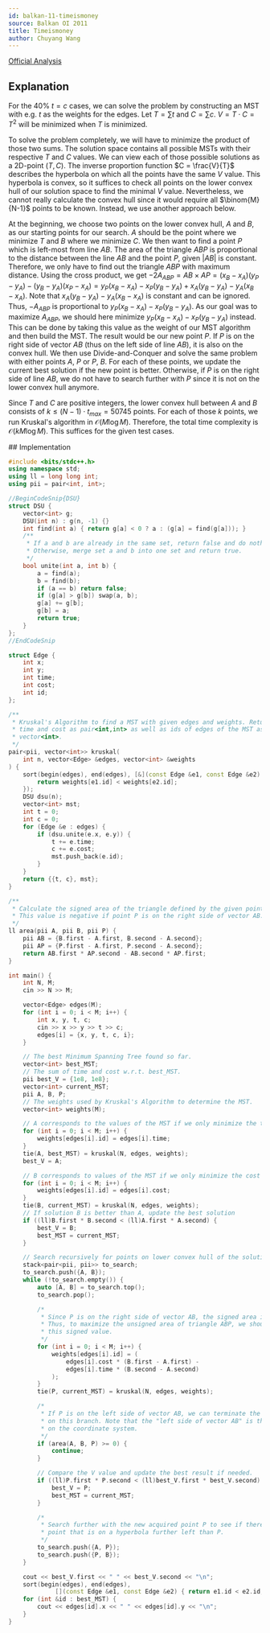 ```yaml
---
id: balkan-11-timeismoney
source: Balkan OI 2011
title: Timeismoney
author: Chuyang Wang
---
```


[Official Analysis](http://www.boi2011.ro/resurse/tasks/timeismoney-sol.pdf)

## Explanation

For the 40% $t = c$ cases, we can solve the problem by constructing an MST with e.g. $t$ as the weights for the edges. Let $T = \sum t$ and $C = \sum c$. $V = T \cdot C = T^2$ will be minimized when $T$ is minimized. 

To solve the problem completely, we will have to minimize the product of those two sums. The solution space contains all possible MSTs with their respective $T$ and $C$ values. We can view each of those possible solutions as a 2D-point $(T, C)$. The inverse proportion function $C = \frac{V}{T}$ describes the hyperbola on which all the points have the same $V$ value. This hyperbola is convex, so it suffices to check all points on the lower convex hull of our solution space to find the minimal $V$ value. Nevertheless, we cannot really calculate the convex hull since it would require all $\binom{M}{N-1}$ points to be known. Instead, we use another approach below. 

At the beginning, we choose two points on the lower convex hull, $A$ and $B$, as our starting points for our search. $A$ should be the point where we minimize $T$ and $B$ where we minimize $C$. We then want to find a point $P$ which is left-most from line $AB$. The area of the triangle $ABP$ is proportional to the distance between the line $AB$ and the point $P$, given $|AB|$ is constant. Therefore, we only have to find out the triangle $ABP$ with maximum distance. Using the cross product, we get $-2A_{ABP} = AB \times AP = (x_B - x_A)(y_P - y_A) - (y_B - y_A)(x_P - x_A) = y_P(x_B - x_A) - x_P(y_B - y_A) + x_A(y_B - y_A) - y_A(x_B - x_A)$. Note that $x_A(y_B - y_A) - y_A(x_B - x_A)$ is constant and can be ignored. Thus, $-A_{ABP}$ is proportional to $y_P(x_B - x_A) - x_P(y_B - y_A)$. As our goal was to maximize $A_{ABP}$, we should here minimize $y_P(x_B - x_A) - x_P(y_B - y_A)$ instead. This can be done by taking this value as the weight of our MST algorithm and then build the MST. The result would be our new point $P$. If $P$ is on the right side of vector $AB$ (thus on the left side of line $AB$), it is also on the convex hull. We then use Divide-and-Conquer and solve the same problem with either points $A$, $P$ or $P$, $B$. For each of these points, we update the current best solution if the new point is better. Otherwise, if $P$ is on the right side of line $AB$, we do not have to search further with $P$ since it is not on the lower convex hull anymore.

Since $T$ and $C$ are positive integers, the lower convex hull between $A$ and $B$ consists of $k \leq (N-1) \cdot t_{max} = 50745$ points. For each of those $k$ points, we run Kruskal's algorithm in $\mathcal{O}(M \log M)$. Therefore, the total time complexity is $\mathcal{O}(kM \log M)$. This suffices for the given test cases. 

<LanguageSection>
<CPPSection>
## Implementation

```cpp
#include <bits/stdc++.h>
using namespace std;
using ll = long long int;
using pii = pair<int, int>;

//BeginCodeSnip{DSU}
struct DSU {
	vector<int> g;
	DSU(int n) : g(n, -1) {}
	int find(int a) { return g[a] < 0 ? a : (g[a] = find(g[a])); }
	/**
	 * If a and b are already in the same set, return false and do nothing.
	 * Otherwise, merge set a and b into one set and return true.
	 */
	bool unite(int a, int b) {
		a = find(a);
		b = find(b);
		if (a == b) return false;
		if (g[a] > g[b]) swap(a, b);
		g[a] += g[b];
		g[b] = a;
		return true;
	}
};
//EndCodeSnip

struct Edge {
	int x;
	int y;
	int time;
	int cost;
	int id;
};

/**
 * Kruskal's Algorithm to find a MST with given edges and weights. Returns the
 * time and cost as pair<int,int> as well as ids of edges of the MST as
 * vector<int>.
 */
pair<pii, vector<int>> kruskal(
	int n, vector<Edge> &edges, vector<int> &weights
) {
	sort(begin(edges), end(edges), [&](const Edge &e1, const Edge &e2) {
		return weights[e1.id] < weights[e2.id];
	});
	DSU dsu(n);
	vector<int> mst;
	int t = 0;
	int c = 0;
	for (Edge &e : edges) {
		if (dsu.unite(e.x, e.y)) {
			t += e.time;
			c += e.cost;
			mst.push_back(e.id);
		}
	}
	return {{t, c}, mst};
}

/**
 * Calculate the signed area of the triangle defined by the given points.
 * This value is negative if point P is on the right side of vector AB.
 */
ll area(pii A, pii B, pii P) {
	pii AB = {B.first - A.first, B.second - A.second};
	pii AP = {P.first - A.first, P.second - A.second};
	return AB.first * AP.second - AB.second * AP.first;
}

int main() {
	int N, M;
	cin >> N >> M;

	vector<Edge> edges(M);
	for (int i = 0; i < M; i++) {
		int x, y, t, c;
		cin >> x >> y >> t >> c;
		edges[i] = {x, y, t, c, i};
	}

	// The best Minimum Spanning Tree found so far.
	vector<int> best_MST;
	// The sum of time and cost w.r.t. best_MST.
	pii best_V = {1e8, 1e8};
	vector<int> current_MST;
	pii A, B, P;
	// The weights used by Kruskal's Algorithm to determine the MST.
	vector<int> weights(M);

	// A corresponds to the values of the MST if we only minimize the time
	for (int i = 0; i < M; i++) {
		weights[edges[i].id] = edges[i].time;
	}
	tie(A, best_MST) = kruskal(N, edges, weights);
	best_V = A;

	// B corresponds to values of the MST if we only minimize the cost
	for (int i = 0; i < M; i++) {
		weights[edges[i].id] = edges[i].cost;
	}
	tie(B, current_MST) = kruskal(N, edges, weights);
	// If solution B is better than A, update the best solution
	if ((ll)B.first * B.second < (ll)A.first * A.second) {
		best_V = B;
		best_MST = current_MST;
	}

	// Search recursively for points on lower convex hull of the solution space
	stack<pair<pii, pii>> to_search;
	to_search.push({A, B});
	while (!to_search.empty()) {
		auto [A, B] = to_search.top();
		to_search.pop();

		/*
		 * Since P is on the right side of vector AB, the signed area is negative.
		 * Thus, to maximize the unsigned area of triangle ABP, we should minimize
		 * this signed value.
		 */
		for (int i = 0; i < M; i++) {
			weights[edges[i].id] = (
				edges[i].cost * (B.first - A.first) -
				edges[i].time * (B.second - A.second)
			);
		}
		tie(P, current_MST) = kruskal(N, edges, weights);

		/*
		 * If P is on the left side of vector AB, we can terminate the search
		 * on this branch. Note that the "left side of vector AB" is the right side
		 * on the coordinate system.
		 */
		if (area(A, B, P) >= 0) {
			continue;
		}

		// Compare the V value and update the best result if needed.
		if ((ll)P.first * P.second < (ll)best_V.first * best_V.second) {
			best_V = P;
			best_MST = current_MST;
		}

		/*
		 * Search further with the new acquired point P to see if there is another
		 * point that is on a hyperbola further left than P.
		 */
		to_search.push({A, P});
		to_search.push({P, B});
	}

	cout << best_V.first << " " << best_V.second << "\n";
	sort(begin(edges), end(edges),
			 [](const Edge &e1, const Edge &e2) { return e1.id < e2.id; });
	for (int &id : best_MST) {
		cout << edges[id].x << " " << edges[id].y << "\n";
	}
}
```

</CPPSection>

</LanguageSection>
